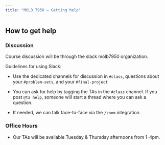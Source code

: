 ```yaml
---
title: "MOLB 7950 — Getting help"
---
```


## How to get help

### Discussion

Course discussion will be through the slack molb7950 organization.

Guidelines for using Slack:

-   Use the dedicated channels for discussion in `#class`, questions about your `#problem-sets`, and your `#final-project`

-   You can ask for help by tagging the TAs in the `#class` channel. If you post `@ta help`, someone will start a thread where you can ask a question.

-   If needed, we can talk face-to-face via the `/zoom` integration.

### Office Hours

- Our TAs will be available Tuesday & Thursday afternoons from 1-4pm.

<!-- Calendly badge widget begin -->
<link href="https://assets.calendly.com/assets/external/widget.css" rel="stylesheet">
<script src="https://assets.calendly.com/assets/external/widget.js" type="text/javascript" async></script>
<script type="text/javascript">window.onload = function() { Calendly.initBadgeWidget({ url: 'https://calendly.com/molb7950/30min?hide_event_type_details=1&hide_gdpr_banner=1&background_color=a2a4a3', text: 'Schedule a meeting', color: '#0069ff', textColor: '#ffffff', branding: undefined }); }</script>
<!-- Calendly badge widget end -->

